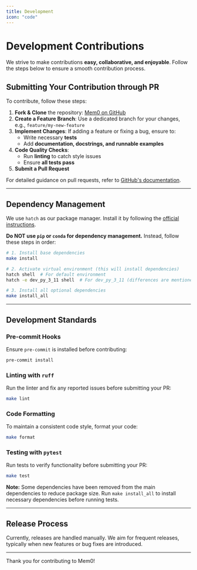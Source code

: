 ```yaml
---
title: Development
icon: "code"
---
```


# Development Contributions

We strive to make contributions **easy, collaborative, and enjoyable**. Follow the steps below to ensure a smooth contribution process.

## Submitting Your Contribution through PR

To contribute, follow these steps:

1. **Fork & Clone** the repository: [Mem0 on GitHub](https://github.com/mem0ai/mem0)
2. **Create a Feature Branch**: Use a dedicated branch for your changes, e.g., `feature/my-new-feature`
3. **Implement Changes**: If adding a feature or fixing a bug, ensure to:
   - Write necessary **tests**
   - Add **documentation, docstrings, and runnable examples**
4. **Code Quality Checks**:
   - Run **linting** to catch style issues
   - Ensure **all tests pass**
5. **Submit a Pull Request**

For detailed guidance on pull requests, refer to [GitHub's documentation](https://docs.github.com/en/pull-requests/collaborating-with-pull-requests/proposing-changes-to-your-work-with-pull-requests/creating-a-pull-request).

---

## Dependency Management

We use `hatch` as our package manager. Install it by following the [official instructions](https://hatch.pypa.io/latest/install/).

**Do NOT use `pip` or `conda` for dependency management.** Instead, follow these steps in order:

```bash
# 1. Install base dependencies
make install

# 2. Activate virtual environment (this will install dependencies)
hatch shell  # For default environment
hatch -e dev_py_3_11 shell  # For dev_py_3_11 (differences are mentioned in pyproject.toml)

# 3. Install all optional dependencies
make install_all
```

---

## Development Standards

### Pre-commit Hooks

Ensure `pre-commit` is installed before contributing:

```bash
pre-commit install
```

### Linting with `ruff`

Run the linter and fix any reported issues before submitting your PR:

```bash
make lint
```

### Code Formatting

To maintain a consistent code style, format your code:

```bash
make format
```

### Testing with `pytest`

Run tests to verify functionality before submitting your PR:

```bash
make test
```

**Note:** Some dependencies have been removed from the main dependencies to reduce package size. Run `make install_all` to install necessary dependencies before running tests.

---

## Release Process

Currently, releases are handled manually. We aim for frequent releases, typically when new features or bug fixes are introduced.

---

Thank you for contributing to Mem0!